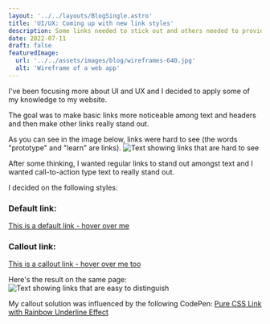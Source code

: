 ```yaml
---
layout: '../../layouts/BlogSingle.astro'
title: 'UI/UX: Coming up with new link styles'
description: Some links needed to stick out and others needed to provide feedback
date: 2022-07-11
draft: false
featuredImage:
  url: '../../assets/images/blog/wireframes-640.jpg'
  alt: 'Wireframe of a web app'
---
```


I've been focusing more about UI and UX and I decided to apply some of my knowledge to my website.

The goal was to make basic links more noticeable among text and headers and then make other links really stand out.

As you can see in the image below, links were hard to see (the words "prototype" and "learn" are links).
![Text showing links that are hard to see](../../assets/images/blog/non-evident-links.jpg)

After some thinking, I wanted regular links to stand out amongst text and I wanted call-to-action type text to really stand out.

I decided on the following styles:

### Default link:

<p>
  <a href='#'>This is a default link - hover over me</a>
</p>

### Callout link:

<p>
  <a href='#' class='brand-link brand-link--callout'>
    This is a callout link - hover over me too
  </a>
</p>

Here's the result on the same page:
![Text showing links that are easy to distinguish](../../assets/images/blog/evident-links.jpg)

My callout solution was influenced by the following CodePen: [Pure CSS Link with Rainbow Underline Effect](https://codepen.io/cssparadise/pen/ExxayxM)
